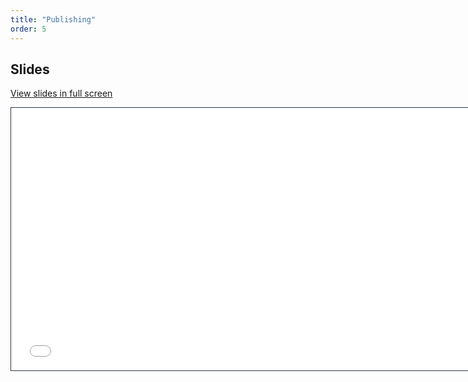 ```yaml
---
title: "Publishing"
order: 5
---
```


## Slides

[View slides in full screen](5-pub.qmd)

```{=html}
<iframe class="slide-deck" src="4-pub.html" height="420" width="747" style="border: 1px solid #2e3846;"></iframe>
```

